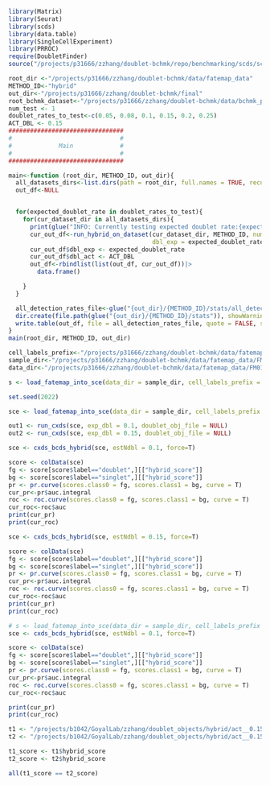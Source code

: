 ```r
library(Matrix)
library(Seurat)
library(scds)
library(data.table)
library(SingleCellExperiment)
library(PRROC)
require(DoubletFinder)
source("/projects/p31666/zzhang/doublet-bchmk/repo/benchmarking/scds/scds_utils.R")

```





```r
root_dir <-"/projects/p31666/zzhang/doublet-bchmk/data/fatemap_data"
METHOD_ID<-"hybrid"
out_dir<-"/projects/p31666/zzhang/doublet-bchmk/final"
root_bchmk_dataset<-"/projects/p31666/zzhang/doublet-bchmk/data/bchmk_paper_real_data"
num_test <- 1
doublet_rates_to_test<-c(0.05, 0.08, 0.1, 0.15, 0.2, 0.25)
ACT_DBL <- 0.15
################################
#                              #
#             Main             #
#                              #
################################

main<-function (root_dir, METHOD_ID, out_dir){
  all_datasets_dirs<-list.dirs(path = root_dir, full.names = TRUE, recursive = F)
  out_df<-NULL


  for(expected_doublet_rate in doublet_rates_to_test){
    for(cur_dataset_dir in all_datasets_dirs){
      print(glue("INFO: Currently testing expected doublet rate:{expected_doublet_rate}, actual doublet rate:{ACT_DBL}"))
      cur_out_df<-run_hybrid_on_dataset(cur_dataset_dir, METHOD_ID, num_to_test = num_test,
                                        dbl_exp = expected_doublet_rate, dbl_act = ACT_DBL)
      cur_out_df$dbl_exp <- expected_doublet_rate
      cur_out_df$dbl_act <- ACT_DBL
      out_df<-rbindlist(list(out_df, cur_out_df))|>
        data.frame()

    }
  }

  all_detection_rates_file<-glue("{out_dir}/{METHOD_ID}/stats/all_detection_rates_{ACT_DBL}.tsv")
  dir.create(file.path(glue("{out_dir}/{METHOD_ID}/stats")), showWarnings = TRUE, recursive = TRUE)
  write.table(out_df, file = all_detection_rates_file, quote = FALSE, sep="\t",row.names = FALSE)
}
main(root_dir, METHOD_ID, out_dir)
```























```r
cell_labels_prefix<-"/projects/p31666/zzhang/doublet-bchmk/data/fatemap_data/FM01/fatemapID/FM01"
sample_dir<-"/projects/p31666/zzhang/doublet-bchmk/data/fatemap_data/FM01/10X/sample1"
data_dir<-"/projects/p31666/zzhang/doublet-bchmk/data/fatemap_data/FM01"
```

```r
s <- load_fatemap_into_sce(data_dir = sample_dir, cell_labels_prefix = cell_labels_prefix, doublets_pct = 0.08)
```   

```r
set.seed(2022)

sce <- load_fatemap_into_sce(data_dir = sample_dir, cell_labels_prefix = cell_labels_prefix, doublets_pct = 0.15)

out1 <- run_cxds(sce, exp_dbl = 0.1, doublet_obj_file = NULL)
out2 <- run_cxds(sce, exp_dbl = 0.15, doublet_obj_file = NULL)

sce <- cxds_bcds_hybrid(sce, estNdbl = 0.1, force=T)

score <- colData(sce)
fg <- score[score$label=="doublet",][["hybrid_score"]]
bg <- score[score$label=="singlet",][["hybrid_score"]]
pr <- pr.curve(scores.class0 = fg, scores.class1 = bg, curve = T)
cur_pr<-pr$auc.integral
roc <- roc.curve(scores.class0 = fg, scores.class1 = bg, curve = T)
cur_roc<-roc$auc
print(cur_pr)
print(cur_roc)

sce <- cxds_bcds_hybrid(sce, estNdbl = 0.15, force=T)

score <- colData(sce)
fg <- score[score$label=="doublet",][["hybrid_score"]]
bg <- score[score$label=="singlet",][["hybrid_score"]]
pr <- pr.curve(scores.class0 = fg, scores.class1 = bg, curve = T)
cur_pr<-pr$auc.integral
roc <- roc.curve(scores.class0 = fg, scores.class1 = bg, curve = T)
cur_roc<-roc$auc
print(cur_pr)
print(cur_roc)
```

```r
# s <- load_fatemap_into_sce(data_dir = sample_dir, cell_labels_prefix = cell_labels_prefix, doublets_pct = 0.15)
sce <- cxds_bcds_hybrid(sce, estNdbl = 0.1, force=T)

score <- colData(sce)
fg <- score[score$label=="doublet",][["hybrid_score"]]
bg <- score[score$label=="singlet",][["hybrid_score"]]
pr <- pr.curve(scores.class0 = fg, scores.class1 = bg, curve = T)
cur_pr<-pr$auc.integral
roc <- roc.curve(scores.class0 = fg, scores.class1 = bg, curve = T)
cur_roc<-roc$auc

print(cur_pr)
print(cur_roc)
```








```r
t1 <- "/projects/b1042/GoyalLab/zzhang/doublet_objects/hybrid/act__0.15/FM01___sample1___exp_0.1__act_0.15.rds"|>readRDS()
t2 <- "/projects/b1042/GoyalLab/zzhang/doublet_objects/hybrid/act__0.15/FM01___sample1___exp_0.15__act_0.15.rds"|>readRDS()

t1_score <- t1$hybrid_score
t2_score <- t2$hybrid_score

all(t1_score == t2_score)
```











